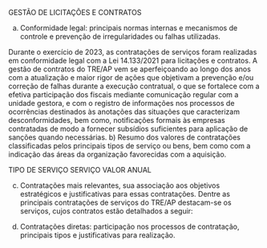 GESTÃO DE LICITAÇÕES E CONTRATOS

a) Conformidade legal: principais normas internas e mecanismos de controle e prevenção de irregularidades ou falhas utilizadas.

Durante o exercício de 2023, as contratações de serviços foram realizadas em conformidade legal com a Lei 14.133/2021 para licitações e contratos.
A gestão de contratos do TRE/AP vem se aperfeiçoando ao longo dos anos com a atualização e maior rigor de ações que objetivam a prevenção e/ou correção de falhas durante a execução contratual, o que se fortalece com a efetiva participação dos fiscais mediante comunicação regular com a unidade gestora, e com o registro de informações nos processos de ocorrências destinados às anotações das situações que caracterizam desconformidades, bem como, notificações formais às empresas contratadas de modo a fornecer subsídios suficientes para aplicação de sanções quando necessárias. 
b) Resumo dos valores de contratações classificadas pelos principais tipos de serviço ou bens, bem como com a indicação das áreas da organização favorecidas com a aquisição.

TIPO DE SERVIÇO	SERVIÇO	VALOR ANUAL

c) Contratações mais relevantes, sua associação aos objetivos estratégicos e justificativas para essas contratações.
Dentre as principais contratações de serviços do TRE/AP destacam-se os serviços, cujos contratos estão detalhados a seguir:


d) Contratações diretas: participação nos processos de contratação, principais tipos e justificativas para realização.